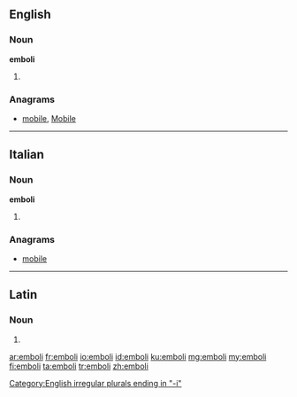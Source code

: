 ==English==

===Noun===
'''emboli'''

# {{plural of|embolus}}

===Anagrams===
* [[mobile#English|mobile]], [[Mobile#English|Mobile]]

[[Category:English irregular plurals ending in "-i"]]

----

==Italian==

===Noun===
'''emboli''' {{m}}

# {{plural of|embolo|lang=it}}

===Anagrams===
* [[mobile#Italian|mobile]]

----

==Latin==

===Noun===
{{la-noun-form|embolī}}

# {{inflection of|embolum||gen|s|lang=la}}

[[ar:emboli]]
[[fr:emboli]]
[[io:emboli]]
[[id:emboli]]
[[ku:emboli]]
[[mg:emboli]]
[[my:emboli]]
[[fi:emboli]]
[[ta:emboli]]
[[tr:emboli]]
[[zh:emboli]]